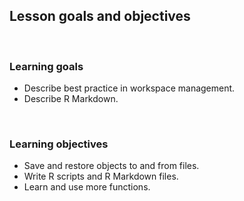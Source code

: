 ## Lesson goals and objectives

<br/>

### Learning goals

<!--
High-level "big picture" objectives of the learning process.
This should be no more than 3 bullet points.
-->

- Describe best practice in workspace management.
- Describe R Markdown.

<br/>

### Learning objectives

<!--
More concrete and measurable outputs.
This can range from 3 to 8 bullet points.
-->

- Save and restore objects to and from files.
- Write R scripts and R Markdown files.
- Learn and use more functions.
